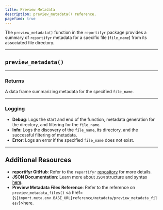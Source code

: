 ```yaml
---
title: Preview Metadata
description: preview_metadata() reference.
pagefind: true
---
```



The `preview_metadata()` function in the `reportifyr` package provides a summary of `reportifyr` metadata for a specific file (`file_name`) from its associated file directory. 

---

## `preview_metadata()`

<EmbeddedHTML filename="/public/html_files/preview_metadata.html"/>

---

### Returns

A data frame summarizing metadata for the specified `file_name`.

---

### Logging 

- **Debug**: Logs the start and end of the function, metadata generation for the directory, and filtering for the `file_name`.
- **Info**: Logs the discovery of the `file_name`, its directory, and the successful filtering of metadata.
- **Error**: Logs an error if the specified `file_name` does not exist.

---

## Additional Resources

- **reportifyr GitHub**: Refer to the `reportifyr` [repository](https://github.com/A2-ai/reportifyr) for more details.
- **JSON Documentation**: Learn more about `JSON` structure and syntax [here](https://www.json.org/json-en.html).
- **Preview Metadata Files Reference**: Refer to the reference on `preview_metadata_files()` <a href={`${import.meta.env.BASE_URL}reference/metadata/preview_metadata_files/`}>here</a>.
